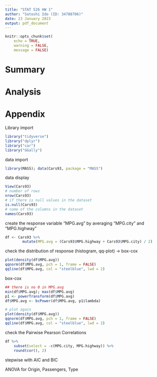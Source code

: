 ```yaml
---
title: "STAT 526 HW 1"
author: "Satoshi Ido (ID: 34788706)"
date: 23 January 2023
output: pdf_document
---
```

```r
knitr::opts_chunk$set(
    echo = TRUE,
    warning = FALSE,
    message = FALSE)
```

# Summary


# Analysis


# Appendix

Library import
```r
library("tidyverse")
library("dplyr")
library("car")
library("GGally")
```

data import
```r
library(MASS); data(Cars93, package = "MASS")
```

data display
```r
View(Cars93)
# number of rows
nrow(Cars93)
# if there is null values in the dataset
is.null(Cars93)
# name of the columns in the dataset
names(Cars93)
```

create the response variable "MPG.avg" by averaging "MPG.city" and "MPG.highway"
```r
df <- Cars93 %>%
        mutate(MPG.avg = (Cars93$MPG.highway + Cars93$MPG.city) / 2)
```

check the distribution of response (histogram, qq-plot) → box-cox
```r
plot(density(df$MPG.avg))
qqnorm(df$MPG.avg, pch = 1, frame = FALSE)
qqline(df$MPG.avg, col = "steelblue", lwd = 2)
```

box-cox
```r
## there is no 0 in MPG.avg
min(df$MPG.avg); max(df$MPG.avg)
p1 <- powerTransform(df$MPG.avg)
df$MPG.avg <- bcPower(df$MPG.avg, p1$lambda)

# plot again
plot(density(df$MPG.avg))
qqnorm(df$MPG.avg, pch = 1, frame = FALSE)
qqline(df$MPG.avg, col = "steelblue", lwd = 2)

```

check the Pairwise Pearson Correlations
```r
df %>%
    subset(select = -c(MPG.city, MPG.highway)) %>%
    round(cor(), 2)
```

stepwise with AIC and BIC

ANOVA for Origin, Passengers, Type
```r

```

